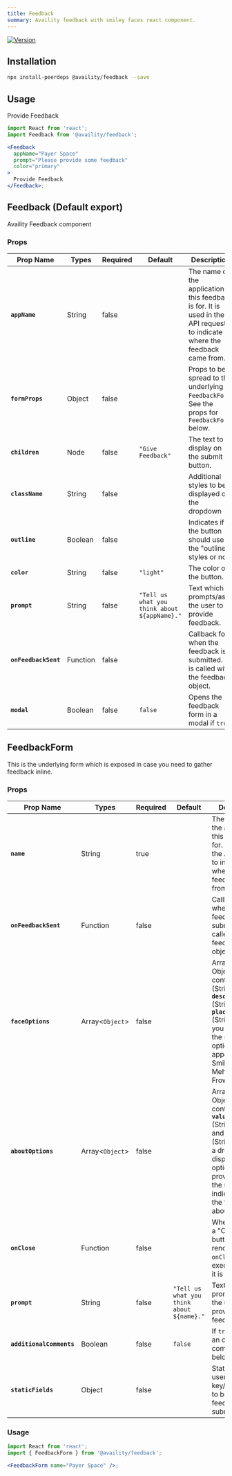 ```yaml
---
title: Feedback
summary: Availity feedback with smiley faces react component.
---
```


[![Version](https://img.shields.io/npm/v/@availity/feedback.svg?style=for-the-badge)](https://www.npmjs.com/package/@availity/feedback)

## Installation

```bash
npx install-peerdeps @availity/feedback --save
```

## Usage


<div className="w-100 d-flex flex-column justify-content-around align-items-start">
  <Feedback
    appName="Payer Space"
    prompt="Please provide some feedback"
    color="primary"
  >
    Provide Feedback
  </Feedback>
</div>

```jsx
import React from 'react';
import Feedback from '@availity/feedback';

<Feedback
  appName="Payer Space"
  prompt="Please provide some feedback"
  color="primary"
>
  Provide Feedback
</Feedback>;
```

## Feedback (Default export)

Availity Feedback component

### Props

| Prop Name            | Types    | Required | Default                                      | Description                                                                                                               |
| -------------------- | -------- | -------- | -------------------------------------------- | ------------------------------------------------------------------------------------------------------------------------- |
| **`appName`**        | String   | false    |                                              | The name of the application this feedback is for. It is used in the API request to indicate where the feedback came from. |
| **`formProps`**      | Object   | false    |                                              | Props to be spread to the underlying `FeedbackForm`. See the props for `FeedbackForm` below.                              |
| **`children`**       | Node     | false    | `"Give Feedback"`                            | The text to display on the submit button.                                                                                 |
| **`className`**      | String   | false    |                                              | Additional styles to be displayed on the dropdown                                                                         |
| **`outline`**        | Boolean  | false    |                                              | Indicates if the button should use the "outline" styles or not.                                                           |
| **`color`**          | String   | false    | `"light"`                                    | The color of the button.                                                                                                  |
| **`prompt`**         | String   | false    | `"Tell us what you think about ${appName}."` | Text which prompts/asks the user to provide feedback.                                                                     |
| **`onFeedbackSent`** | Function | false    |                                              | Callback for when the feedback is submitted. It is called with the feedback object.                                       |
| **`modal`**          | Boolean  | false    | `false`                                      | Opens the feedback form in a modal if `true`.                                                                             |

## FeedbackForm

This is the underlying form which is exposed in case you need to gather feedback inline.

### Props

| Prop Name                | Types           | Required | Default                                   | Description                                                                                                                                                                                                                |
| ------------------------ | --------------- | -------- | ----------------------------------------- | -------------------------------------------------------------------------------------------------------------------------------------------------------------------------------------------------------------------------- |
| **`name`**               | String          | true     |                                           | The name of the application this feedback is for. It is used in the API request to indicate where the feedback came from.                                                                                                  |
| **`onFeedbackSent`**     | Function        | false    |                                           | Callback for when the feedback is submitted. It is called with the feedback object.                                                                                                                                        |
| **`faceOptions`**        | Array<`Object`> | false    |                                           | Array of Objects containing **`icon`** (String), **`description`** (String), and **`placeholder`** (String). Allows you to override the smiley face options which appear. Default: Smiley Face, Meh Face, and Frowny Face. |
| **`aboutOptions`**       | Array<`Object`> | false    |                                           | Array of Objects containing **`value`** (String,Number) and **`label`** (String). Allows a dropdown displaying the options provided to let the user indicate what the feedback is about.                                   |
| **`onClose`**            | Function        | false    |                                           | When provided, a "Close" button is rendered and `onClose` is executed when it is clicked                                                                                                                                   |
| **`prompt`**             | String          | false    | `"Tell us what you think about ${name}."` | Text which prompts/asks the user to provide feedback.                                                                                                                                                                      |
| **`additionalComments`** | Boolean         | false    | `false`                                   | If `true`, shows an optional comments field below.                                                                                                                                                                         |
| **`staticFields`**       | Object          | false    |                                           | Static (non-user-entered) key/value pairs to be sent in feedback submission                                                                                                                                                |

### Usage


<div className="w-100">
  <FeedbackForm name="Payer Space" />
</div>

```jsx
import React from 'react';
import { FeedbackForm } from '@availity/feedback';

<FeedbackForm name="Payer Space" />;
```
